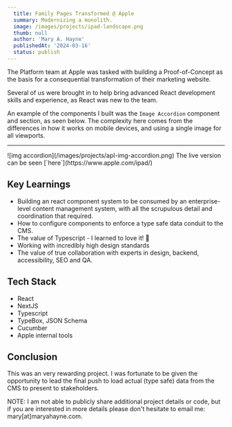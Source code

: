 ```yaml
---
  title: Family Pages Transformed @ Apple
  summary: Modernizing a monolith.
  image: /images/projects/ipad-landscape.png
  thumb: null
  author: 'Mary A. Hayne'
  publishedAt: '2024-03-16'
  status: publish
---
```


The Platform team at Apple was tasked with building a Proof-of-Concept as the
basis for a consequential transformation of their marketing website.

Several of us were brought in to help bring advanced React development skills
and experience, as React was new to the team.

An example of the components I built was the `Image Accordion` component and
section, as seen below. The complexity here comes from the differences in how it
works on mobile devices, and using a single image for all viewports.

<hr />
![img accordion](/images/projects/apl-img-accordion.png) The live version can be
seen [`here`](https://www.apple.com/ipad/)

## Key Learnings

- Building an react component system to be consumed by an enterprise-level
  content management system, with all the scrupulous detail and coordination
  that required.
- How to configure components to enforce a type safe data conduit to the CMS.
- The value of Typescript - I learned to love it! 😬
- Working with incredibly high design standards
- The value of true collaboration with experts in design, backend,
  accessibility, SEO and QA.

## Tech Stack

- React
- NextJS
- Typescript
- TypeBox, JSON Schema
- Cucumber
- Apple internal tools

## Conclusion

This was an very rewarding project. I was fortunate to be given the opportunity
to lead the final push to load actual (type safe) data from the CMS to present
to stakeholders.

NOTE: I am not able to publicly share additional project details or code, but if
you are interested in more details please don't hesitate to email me:
mary[at]maryahayne.com.
